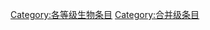 {{catmore1|[[:WP:生物专题|生物专题]]}}
{{Wikipedia category}}
{{emptycat}}
{{Articles by Quality|topic=生物|project=生物|format=toc}}

[[Category:各等级生物条目|Category:各等级生物条目]]
[[Category:合并级条目|Category:合并级条目]]